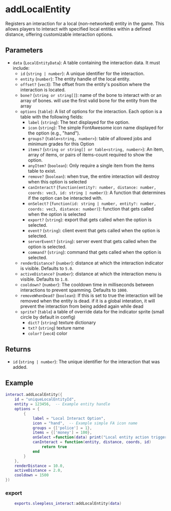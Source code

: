 # addLocalEntity

Registers an interaction for a local (non-networked) entity in the game. This allows players to interact with specified local entities within a defined distance, offering customizable interaction options.

## Parameters

- `data` (`LocalEntityData`): A table containing the interaction data. It must include:
  - `id` (`string | number`): A unique identifier for the interaction.
  - `entity` (`number`): The entity handle of the local entity.
  - `offset?` (`vec3`): The offset from the entity's position where the interaction is located.
  - `bone?` (`string or string[]`): name of the bone to interact with or an array of bones. will use the first valid bone for the entity from the array
  - `options` (`table`): A list of options for the interaction. Each option is a table with the following fields:
    - `label` (`string`): The text displayed for the option.
    - `icon` (`string`): The simple FontAwesome icon name displayed for the option (e.g., "hand").
    - `groups?` (`table<string, number>`): table of allowed jobs and minimum grades for this Option
    - `items?` (`string or string[] or table<string, number>`): An item, array of items, or pairs of items-count required to show the option.
    - `anyItem?` (`boolean`): Only require a single item from the items table to exist.
    - `remove?` (`boolean`): when true, the entire interaction will destroy when this option is selected
    - `canInteract?` (`function(entity?: number, distance: number, coords: vec3, id: string | number)`): A function that determines if the option can be interacted with.
    - `onSelect?` (`function(id: string | number, entity?: number, coords: vec3, distance: number)`): function that gets called when the option is selected
    - `export?` (`string`): export that gets called when the option is selected.
    - `event?` (`string`): client event that gets called when the option is selected.
    - `serverEvent?` (`string`): server event that gets called when the option is selected.
    - `command?` (`string`): command that gets called when the option is selected.
  - `renderDistance?` (`number`): distance at which the interaction indicator is visible. Defaults to `5.0`.
  - `activeDistance?` (`number`): distance at which the interaction menu is visible. Defaults to `1.0`.
  - `cooldown?` (`number`): The cooldown time in milliseconds between interactions to prevent spamming. Defaults to `1000`.
  - `removeWhenDead?` (`boolean`): If this is set to true the interaction will be removed when the entity is dead. if it is a global interation, it will prevent the interaction from being added again while dead
  - `sprite?` (`table`) a table of override data for the indicator sprite (small circle by default in config)
    - `dict?` (`string`) texture dictionary
    - `txt?` (`string`) texture name
    - `color?` (`vec4`) color

## Returns

- `id` (`string | number`): The unique identifier for the interaction that was added.

## Example

```lua
interact.addLocalEntity({
    id = "uniqueLocalEntityId",
    entity = 123456,  -- Example entity handle
    options = {
        {
            label = "Local Interact Option",
            icon = "hand",  -- Example simple FA icon name
            groups = {['police'] = 1},
            items = {['money'] = 100},
            onSelect =function(data) print("Local entity action triggered") end,
            canInteract = function(entity, distance, coords, id)
                return true
            end
        }
    },
    renderDistance = 10.0,
    activeDistance = 2.0,
    cooldown = 1500
})

```

### export

```lua
    exports.sleepless_interact:addLocalEntity(data)
```
